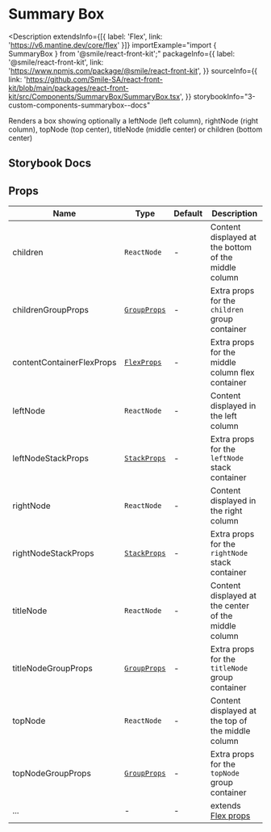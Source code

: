 # Summary Box

<Description
  extendsInfo={[{ label: 'Flex', link: 'https://v6.mantine.dev/core/flex' }]}
  importExample="import { SummaryBox } from '@smile/react-front-kit';"
  packageInfo={{
    label: '@smile/react-front-kit',
    link: 'https://www.npmjs.com/package/@smile/react-front-kit',
  }}
  sourceInfo={{
    link: 'https://github.com/Smile-SA/react-front-kit/blob/main/packages/react-front-kit/src/Components/SummaryBox/SummaryBox.tsx',
  }}
  storybookInfo="3-custom-components-summarybox--docs"
>
  Renders a box showing optionally a leftNode (left column), rightNode (right
  column), topNode (top center), titleNode (middle center) or children (bottom
  center)
</Description>

## Storybook Docs

<StorybookEmbed storyId="3-custom-components-summarybox---docs" height="950" />

## Props

| Name                      | Type                                                       | Default | Description                                                     |
| ------------------------- | ---------------------------------------------------------- | ------- | --------------------------------------------------------------- |
| children                  | `ReactNode`                                                | -       | Content displayed at the bottom of the middle column            |
| childrenGroupProps        | [`GroupProps`](https://v6.mantine.dev/core/group/?t=props) | -       | Extra props for the `children` group container                  |
| contentContainerFlexProps | [`FlexProps`](https://v6.mantine.dev/core/flex/?t=props)   | -       | Extra props for the middle column flex container                |
| leftNode                  | `ReactNode`                                                | -       | Content displayed in the left column                            |
| leftNodeStackProps        | [`StackProps`](https://v6.mantine.dev/core/stack/?t=props) | -       | Extra props for the `leftNode` stack container                  |
| rightNode                 | `ReactNode`                                                | -       | Content displayed in the right column                           |
| rightNodeStackProps       | [`StackProps`](https://v6.mantine.dev/core/stack/?t=props) | -       | Extra props for the `rightNode` stack container                 |
| titleNode                 | `ReactNode`                                                | -       | Content displayed at the center of the middle column            |
| titleNodeGroupProps       | [`GroupProps`](https://v6.mantine.dev/core/group/?t=props) | -       | Extra props for the `titleNode` group container                 |
| topNode                   | `ReactNode`                                                | -       | Content displayed at the top of the middle column               |
| topNodeGroupProps         | [`GroupProps`](https://v6.mantine.dev/core/group/?t=props) | -       | Extra props for the `topNode` group container                   |
| ...                       | -                                                          | -       | extends [Flex props](https://v6.mantine.dev/core/flex/?t=props) |
